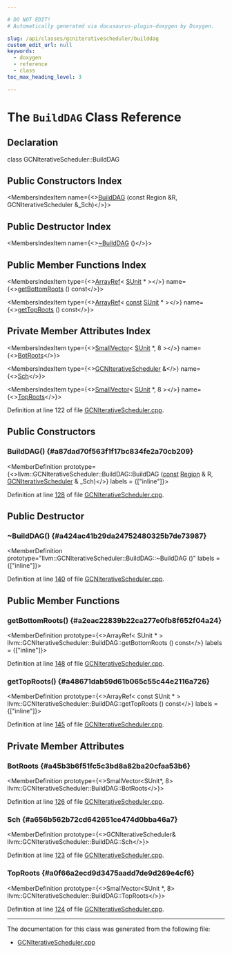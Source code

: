 ```yaml
---

# DO NOT EDIT!
# Automatically generated via docusaurus-plugin-doxygen by Doxygen.

slug: /api/classes/gcniterativescheduler/builddag
custom_edit_url: null
keywords:
  - doxygen
  - reference
  - class
toc_max_heading_level: 3

---
```





# The `BuildDAG` Class Reference

<DoxygenPage pluginConfig={pluginConfig}>



## Declaration

<CodeBlock>class GCNIterativeScheduler::BuildDAG</CodeBlock>

## Public Constructors Index

<MembersIndex>

<MembersIndexItem
  name={<><a href="#a87dad70f563f1f17bc834fe2a70cb209">BuildDAG</a> (const Region &amp;R, GCNIterativeScheduler &amp;&#95;Sch)</>}>
</MembersIndexItem>

</MembersIndex>

## Public Destructor Index

<MembersIndex>

<MembersIndexItem
  name={<><a href="#a424ac41b29da24752480325b7de73987">~BuildDAG</a> ()</>}>
</MembersIndexItem>

</MembersIndex>

## Public Member Functions Index

<MembersIndex>

<MembersIndexItem
  type={<><a href="/docs/api/classes/llvm/arrayref">ArrayRef</a>&lt; <a href="/docs/api/classes/llvm/sunit">SUnit</a> &#42; &gt;</>}
  name={<><a href="#a2eac22839b22ca277e0fb8f652f04a24">getBottomRoots</a> () const</>}>
</MembersIndexItem>

<MembersIndexItem
  type={<><a href="/docs/api/classes/llvm/arrayref">ArrayRef</a>&lt; <a href="/docs/api/files/lib/lib/target/lib/target/aarch64/aarch64promoteconstant-cpp/#a90f8350fecae261c25be85d38b451bff">const</a> <a href="/docs/api/classes/llvm/sunit">SUnit</a> &#42; &gt;</>}
  name={<><a href="#a48671dab59d61b065c55c44e2116a726">getTopRoots</a> () const</>}>
</MembersIndexItem>

</MembersIndex>

## Private Member Attributes Index

<MembersIndex>

<MembersIndexItem
  type={<><a href="/docs/api/classes/llvm/smallvector">SmallVector</a>&lt; <a href="/docs/api/classes/llvm/sunit">SUnit</a> &#42;, 8 &gt;</>}
  name={<><a href="#a45b3b6f51fc5c3bd8a82ba20cfaa53b6">BotRoots</a></>}>
</MembersIndexItem>

<MembersIndexItem
  type={<><a href="/docs/api/classes/llvm/gcniterativescheduler">GCNIterativeScheduler</a> &amp;</>}
  name={<><a href="#a656b562b72cd642651ce474d0bba46a7">Sch</a></>}>
</MembersIndexItem>

<MembersIndexItem
  type={<><a href="/docs/api/classes/llvm/smallvector">SmallVector</a>&lt; <a href="/docs/api/classes/llvm/sunit">SUnit</a> &#42;, 8 &gt;</>}
  name={<><a href="#a0f66a2ecd9d3475aadd7de9d269e4cf6">TopRoots</a></>}>
</MembersIndexItem>

</MembersIndex>


Definition at line 122 of file <a href="/docs/api/files/lib/lib/target/lib/target/amdgpu/gcniterativescheduler-cpp">GCNIterativeScheduler.cpp</a>.

<SectionDefinition>

## Public Constructors

### BuildDAG() {#a87dad70f563f1f17bc834fe2a70cb209}

<MemberDefinition
  prototype={<>llvm::GCNIterativeScheduler::BuildDAG::BuildDAG (<a href="/docs/api/files/lib/lib/target/lib/target/aarch64/aarch64promoteconstant-cpp/#a90f8350fecae261c25be85d38b451bff">const</a> <a href="/docs/api/structs/llvm/gcniterativescheduler/region">Region</a> &amp; R, <a href="/docs/api/classes/llvm/gcniterativescheduler">GCNIterativeScheduler</a> &amp; _Sch)</>}
  labels = {["inline"]}>

Definition at line <a href="/docs/api/files/lib/lib/target/lib/target/amdgpu/gcniterativescheduler-cpp/#l00128">128</a> of file <a href="/docs/api/files/lib/lib/target/lib/target/amdgpu/gcniterativescheduler-cpp">GCNIterativeScheduler.cpp</a>.
</MemberDefinition>

</SectionDefinition>

<SectionDefinition>

## Public Destructor

### ~BuildDAG() {#a424ac41b29da24752480325b7de73987}

<MemberDefinition
  prototype="llvm::GCNIterativeScheduler::BuildDAG::~BuildDAG ()"
  labels = {["inline"]}>

Definition at line <a href="/docs/api/files/lib/lib/target/lib/target/amdgpu/gcniterativescheduler-cpp/#l00140">140</a> of file <a href="/docs/api/files/lib/lib/target/lib/target/amdgpu/gcniterativescheduler-cpp">GCNIterativeScheduler.cpp</a>.
</MemberDefinition>

</SectionDefinition>

<SectionDefinition>

## Public Member Functions

### getBottomRoots() {#a2eac22839b22ca277e0fb8f652f04a24}

<MemberDefinition
  prototype={<>ArrayRef&lt; SUnit &#42; &gt; llvm::GCNIterativeScheduler::BuildDAG::getBottomRoots () const</>}
  labels = {["inline"]}>

Definition at line <a href="/docs/api/files/lib/lib/target/lib/target/amdgpu/gcniterativescheduler-cpp/#l00148">148</a> of file <a href="/docs/api/files/lib/lib/target/lib/target/amdgpu/gcniterativescheduler-cpp">GCNIterativeScheduler.cpp</a>.
</MemberDefinition>

### getTopRoots() {#a48671dab59d61b065c55c44e2116a726}

<MemberDefinition
  prototype={<>ArrayRef&lt; const SUnit &#42; &gt; llvm::GCNIterativeScheduler::BuildDAG::getTopRoots () const</>}
  labels = {["inline"]}>

Definition at line <a href="/docs/api/files/lib/lib/target/lib/target/amdgpu/gcniterativescheduler-cpp/#l00145">145</a> of file <a href="/docs/api/files/lib/lib/target/lib/target/amdgpu/gcniterativescheduler-cpp">GCNIterativeScheduler.cpp</a>.
</MemberDefinition>

</SectionDefinition>

<SectionDefinition>

## Private Member Attributes

### BotRoots {#a45b3b6f51fc5c3bd8a82ba20cfaa53b6}

<MemberDefinition
  prototype={<>SmallVector&lt;SUnit&#42;, 8&gt; llvm::GCNIterativeScheduler::BuildDAG::BotRoots</>}>

Definition at line <a href="/docs/api/files/lib/lib/target/lib/target/amdgpu/gcniterativescheduler-cpp/#l00126">126</a> of file <a href="/docs/api/files/lib/lib/target/lib/target/amdgpu/gcniterativescheduler-cpp">GCNIterativeScheduler.cpp</a>.
</MemberDefinition>

### Sch {#a656b562b72cd642651ce474d0bba46a7}

<MemberDefinition
  prototype={<>GCNIterativeScheduler&amp; llvm::GCNIterativeScheduler::BuildDAG::Sch</>}>

Definition at line <a href="/docs/api/files/lib/lib/target/lib/target/amdgpu/gcniterativescheduler-cpp/#l00123">123</a> of file <a href="/docs/api/files/lib/lib/target/lib/target/amdgpu/gcniterativescheduler-cpp">GCNIterativeScheduler.cpp</a>.
</MemberDefinition>

### TopRoots {#a0f66a2ecd9d3475aadd7de9d269e4cf6}

<MemberDefinition
  prototype={<>SmallVector&lt;SUnit &#42;, 8&gt; llvm::GCNIterativeScheduler::BuildDAG::TopRoots</>}>

Definition at line <a href="/docs/api/files/lib/lib/target/lib/target/amdgpu/gcniterativescheduler-cpp/#l00124">124</a> of file <a href="/docs/api/files/lib/lib/target/lib/target/amdgpu/gcniterativescheduler-cpp">GCNIterativeScheduler.cpp</a>.
</MemberDefinition>

</SectionDefinition>

<hr/>

The documentation for this class was generated from the following file:

<ul>
<li><a href="/docs/api/files/lib/lib/target/lib/target/amdgpu/gcniterativescheduler-cpp">GCNIterativeScheduler.cpp</a></li>
</ul>

</DoxygenPage>
